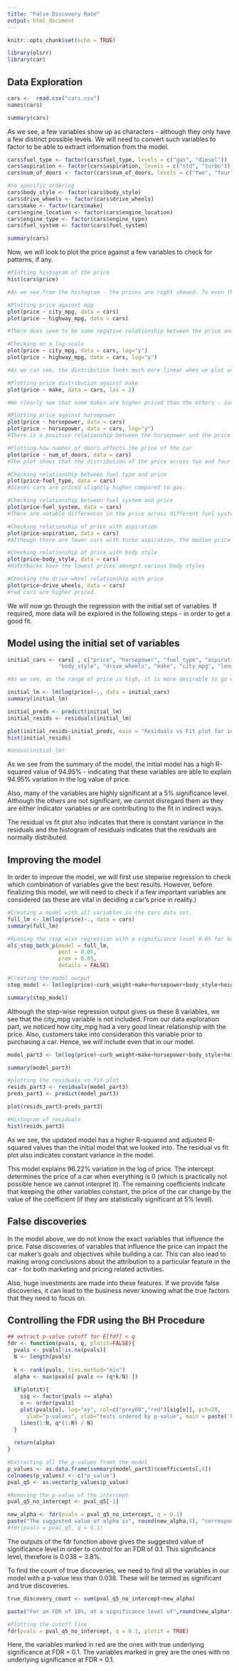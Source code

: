 ```yaml
---
title: "False Discovery Rate"
output: html_document
---
```


```r
knitr::opts_chunk$set(echo = TRUE)
```

```r
library(olsrr)
library(car)
```

## Data Exploration

```r
cars <-  read.csv("cars.csv")
names(cars)

summary(cars)
```

As we see, a few variables show up as characters - although they only have a few distinct possible levels. We will need to convert such variables to factor to be able to extract information from the model.

```r
cars$fuel_type <- factor(cars$fuel_type, levels = c("gas", "diesel"))
cars$aspiration <- factor(cars$aspiration, levels = c("std", "turbo"))
cars$num_of_doors <- factor(cars$num_of_doors, levels = c("two", "four"))

#no specific ordering
cars$body_style <- factor(cars$body_style)
cars$drive_wheels <- factor(cars$drive_wheels)
cars$make <- factor(cars$make)
cars$engine_location <- factor(cars$engine_location)
cars$engine_type <- factor(cars$engine_type)
cars$fuel_system <- factor(cars$fuel_system)

summary(cars)
```

Now, we will look to plot the price against a few variables to check for patterns, if any.

```r

#Plotting histogram of the price
hist(cars$price)

#As we see from the histogram - the prices are right skewed. To even the scale out, we might need to use a log transformation on price in the later stages of model building.

#Plotting price against mpg
plot(price ~ city_mpg, data = cars)
plot(price ~ highway_mpg, data = cars)

#There does seem to be some negative relationship between the price and the mpg - as usually the cars with less mpg are priced lesser due to tradeoffs in other aspects

#Checking on a log-scale
plot(price ~ city_mpg, data = cars, log="y")
plot(price ~ highway_mpg, data = cars, log="y")

#As we can see, the distribution looks much more linear when we plot on a log-scale.

#Plotting price distribution against make
plot(price ~ make, data = cars, las = 2)

#We clearly see that some makes are higher priced than the others - indicating that this is an important variable too!

#Plotting price against horsepower
plot(price ~ horsepower, data = cars)
plot(price ~ horsepower, data = cars, log="y")
#There is a positive relationship between the horsepower and the price - as expected.

#Plotting how number of doors affects the price of the car
plot(price ~ num_of_doors, data = cars)
#The plot shows that the distribution of the price across two and four-door-ed cars is similar - with two door-ed cars having a slightly lower median price

#Checking relationship between fuel type and price
plot(price~fuel_type, data = cars)
#Diesel cars are priced slightly higher compared to gas.

#Checking relationship between fuel system and price
plot(price~fuel_system, data = cars)
#There are notable differences in the price across different fuel systems as well.

#Checking relationship of price with aspiration
plot(price~aspiration, data = cars)
#Although there are fewer cars with turbo aspiration, the median price is higher

#Checking relationship of price with body style
plot(price~body_style, data = cars)
#Hatchbacks have the lowest prices amongst various body styles

#Checking the drive-wheel relationship with price
plot(price~drive_wheels, data = cars)
#rwd cars are higher priced.
```
We will now go through the regression with the initial set of variables. If required, more data will be explored in the following steps - in order to get a good fit.

## Model using the initial set of variables

```r
initial_cars <- cars[ , c("price", "horsepower", "fuel_type", "aspiration", "num_of_doors",
                "body_style", "drive_wheels", "make", "city_mpg", "length")]

#As we see, as the range of price is high, it is more desirable to go with ln(price). We will use this for the initial model as well. Also, using ln gives a % change in price which is more intuitive in this case as the range of values for price is large.

initial_lm <- lm(log(price)~., data = initial_cars)
summary(initial_lm)

initial_preds <- predict(initial_lm)
initial_resids <- residuals(initial_lm)

plot(initial_resids~initial_preds, main = "Residuals vs Fit plot for initial model")
hist(initial_resids)

#anova(initial_lm)

```

As we see from the summary of the model, the initial model has a high R-squared value of 94.95% - indicating that these variables are able to explain 94.95% variation in the log value of price.

Also, many of the variables are highly significant at a 5% significance level. Although the others are not significant, we cannot disregard them as they are either indicator variables or are contributing to the fit in indirect ways.

The residual vs fit plot also indicates that there is constant variance in the residuals and the histogram of residuals indicates that the residuals are normally distributed.

## Improving the model

In order to improve the model, we will first use stepwise regression to check which combination of variables give the best results. However, before finalizing this model, we will need to check if a few important variables are considered (as these are vital in deciding a car's price in reality.)

```r

#Creating a model with all variables in the cars data set.
full_lm <- lm(log(price)~., data = cars)
summary(full_lm)

#Running the step wise regression with a significance level 0.05 for both entering and leaving p-value.
ols_step_both_p(model = full_lm, 
                pent = 0.05, 
                prem = 0.05, 
                details = FALSE)

#Creating the model output
step_model <- lm(log(price)~curb_weight+make+horsepower+body_style+height+wheel_base+aspiration+engine_location, data = cars)

summary(step_model)
```

Although the step-wise regression output gives us these 8 variables, we see that the city_mpg variable is not included. From our data exploration part, we noticed how city_mpg had a very good linear relationship with the price. Also, customers take into consideration this variable prior to purchasing a car. Hence, we will include even that in our model.

```r

model_part3 <- lm(log(price)~curb_weight+make+horsepower+body_style+height+wheel_base+aspiration+engine_location+city_mpg, data = cars)

summary(model_part3)

#plotting the residuals vs fit plot
resids_part3 <- residuals(model_part3)
preds_part3 <- predict(model_part3)

plot(resids_part3~preds_part3)

#Histogram of residuals
hist(resids_part3)
```

As we see, the updated model has a higher R-squared and adjusted R-squared values than the initial model that we looked into. The residual vs fit plot also indicates constant variance in the model.

This model explains 96.22% variation in the log of price. The intercept determines the price of a car when everything is 0 (which is practically not possible hence we cannot interpret it). The remaining coefficients indicate that keeping the other variables constant, the price of the car change by the value of the coefficient (if they are statistically significant at 5% level).

## False discoveries

In the model above, we do not know the exact variables that influence the price. False discoveries of variables that influence the price can impact the car maker's goals and objectives while building a car. This can also lead to making wrong conclusions about the attribution to a particular feature in the car - for both marketing and pricing related activities. 

Also, huge investments are made into these features. If we provide false discoveries, it can lead to the business never knowing what the true factors that they need to focus on. 

## Controlling the FDR using the BH Procedure

```r
## extract p-value cutoff for E[fdf] < q
fdr <- function(pvals, q, plotit=FALSE){
  pvals <- pvals[!is.na(pvals)]
  N <- length(pvals)
  
  k <- rank(pvals, ties.method="min")
  alpha <- max(pvals[ pvals <= (q*k/N) ])
  
  if(plotit){
    sig <- factor(pvals <= alpha)
    o <- order(pvals)
    plot(pvals[o], log="xy", col=c("grey60","red")[sig[o]], pch=20, 
      ylab="p-values", xlab="tests ordered by p-value", main = paste('FDR =',q))
    lines(1:N, q*(1:N) / N)
  }
  
  return(alpha)
}

#Extracting all the p-values fromt the model
p_values <- as.data.frame(summary(model_part3)$coefficients[,4])
colnames(p_values) <- c("p_value")
pval_q5 <- as.vector(p_values$p_value)

#Removing the p-value of the intercept
pval_q5_no_intercept <- pval_q5[-1]

new_alpha <- fdr(pvals = pval_q5_no_intercept, q = 0.1)
paste("The suggested value of alpha is", round(new_alpha,4), "corresponding to an FDR of 10%")
#fdr(pvals = pval_q5, q = 0.1)
```

The outputs of the fdr function above gives the suggested value of significance level in order to control for an FDR of 0.1. This significance level, therefore is 0.038 ~ 3.8%.

To find the count of true discoveries, we need to find all the variables in our model with a p-value less than 0.038. These will be termed as significant and true discoveries.

```r
true_discovery_count <- sum(pval_q5_no_intercept<new_alpha)

paste("For an FDR of 10%, at a significance level of",round(new_alpha*100,2),"%, we get", true_discovery_count,"true discoveries in the model")

#Plotting the cutoff line
fdr(pvals = pval_q5_no_intercept, q = 0.1, plotit = TRUE)

```
Here, the variables marked in red are the ones with true underlying significance at FDR = 0.1. The variables marked in grey are the ones with no underlying significance at FDR = 0.1.
